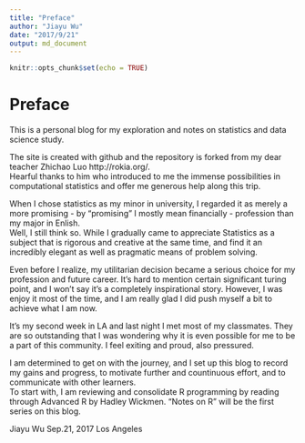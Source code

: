 ```yaml
---
title: "Preface"
author: "Jiayu Wu"
date: "2017/9/21"
output: md_document
---
```


```r
knitr::opts_chunk$set(echo = TRUE)
```

# Preface

This is a personal blog for my exploration and notes on statistics and data science study.

The site is created with github and the repository is forked from my dear teacher Zhichao Luo http://rokia.org/.   
Hearful thanks to him who introduced to me the immense possibilities in computational statistics and offer me generous help along this trip.

When I chose statistics as my minor in university, I regarded it as merely a more promising - by "promising" I mostly mean financially - profession than my major in Enlish.   
Well, I still think so. While I gradually came to appreciate Statistics as a subject that is rigorous and creative at the same time, and find it an incredibly elegant as well as pragmatic means of problem solving. 

Even before I realize, my utilitarian decision became a serious choice for my profession and future career. It's hard to mention certain significant turing point, and I won't say it's a completely inspirational story. However, I was enjoy it most of the time, and I am really glad I did push myself a bit to achieve what I am now.

It's my second week in LA and last night I met most of my classmates. They are so outstanding that I was wondering why it is even possible for me to be a part of this community. I feel exiting and proud, also pressured. 

I am determined to get on with the journey, and I set up this blog to record my gains and progress, to motivate further and countinuous effort, and to communicate with other learners.   
To start with, I am reviewing and consolidate R programming by reading through Advanced R by Hadley Wickmen. "Notes on R" will be the first series on this blog.

Jiayu Wu
Sep.21, 2017 Los Angeles